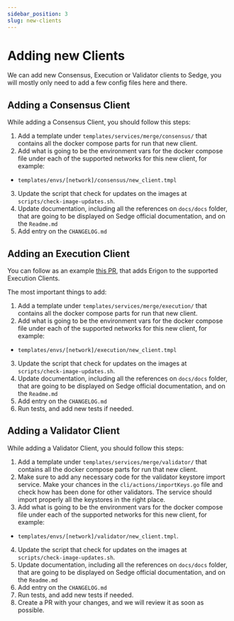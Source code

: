```yaml
---
sidebar_position: 3
slug: new-clients
---
```


# Adding new Clients

We can add new Consensus, Execution or Validator clients to Sedge, you will mostly only need to add a few config files
here and there.

## Adding a Consensus Client

While adding a Consensus Client, you should follow this steps:
1. Add a template under `templates/services/merge/consensus/` that contains all the docker compose parts for run that
new client.
2. Add what is going to be the environment vars for the docker compose file under each of the supported networks for this
new client, for example:
 - `templates/envs/[network]/consensus/new_client.tmpl`
3. Update the script that check for updates on the images at `scripts/check-image-updates.sh`.
4. Update documentation, including all the references on `docs/docs` folder, that are going to be displayed on Sedge
official documentation, and on the `Readme.md`
5. Add entry on the `CHANGELOG.md`

## Adding an Execution Client

You can follow as an example [this PR](https://github.com/NethermindEth/sedge/pull/156), that adds Erigon to the
supported Execution Clients.

The most important things to add:
1. Add a template under `templates/services/merge/execution/` that contains all the docker compose parts for run that
new client.
2. Add what is going to be the environment vars for the docker compose file under each of the supported networks for this
new client, for example:
 - `templates/envs/[network]/execution/new_client.tmpl`
3. Update the script that check for updates on the images at `scripts/check-image-updates.sh`.
4. Update documentation, including all the references on `docs/docs` folder, that are going to be displayed on Sedge
official documentation, and on the `Readme.md`
5. Add entry on the `CHANGELOG.md`
6. Run tests, and add new tests if needed.

## Adding a Validator Client

While adding a Validator Client, you should follow this steps:
1. Add a template under `templates/services/merge/validator/` that contains all the docker compose parts for run that
new client.
2. Make sure to add any necessary code for the validator keystore import service. Make your chances in the
`cli/actions/importKeys.go` file and check how has been done for other validators. The service should import properly
all the keystores in the right place.
3. Add what is going to be the environment vars for the docker compose file under each of the supported networks for this
new client, for example:
 - `templates/envs/[network]/validator/new_client.tmpl`.
4. Update the script that check for updates on the images at `scripts/check-image-updates.sh`.
5. Update documentation, including all the references on `docs/docs` folder, that are going to be displayed on Sedge
official documentation, and on the `Readme.md`
6. Add entry on the `CHANGELOG.md`
7. Run tests, and add new tests if needed.
8. Create a PR with your changes, and we will review it as soon as possible.
